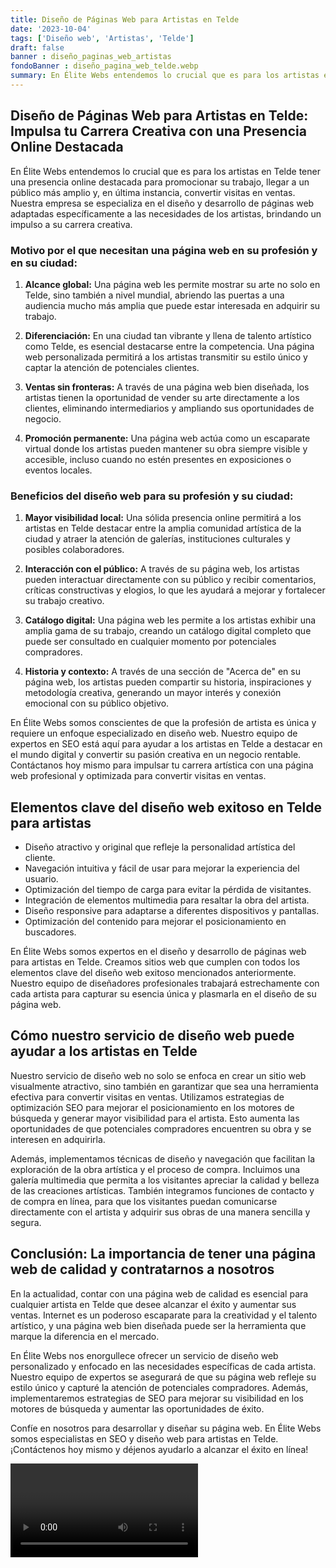 ```yaml
---
title: Diseño de Páginas Web para Artistas en Telde
date: '2023-10-04'
tags: ['Diseño web', 'Artistas', 'Telde']
draft: false
banner : diseño_paginas_web_artistas
fondoBanner : diseño_pagina_web_telde.webp
summary: En Élite Webs entendemos lo crucial que es para los artistas en Telde tener una presencia online destacada para promocionar su trabajo, llegar a un público más amplio y, en última instancia, convertir visitas en ventas. Nuestra empresa se especializa en el diseño y desarrollo de páginas web adaptadas específicamente a las necesidades de los artistas, brindando un impulso a su carrera creativa. 
---
```


## Diseño de Páginas Web para Artistas en Telde: Impulsa tu Carrera Creativa con una Presencia Online Destacada

En Élite Webs entendemos lo crucial que es para los artistas en Telde tener una presencia online destacada para promocionar su trabajo, llegar a un público más amplio y, en última instancia, convertir visitas en ventas. Nuestra empresa se especializa en el diseño y desarrollo de páginas web adaptadas específicamente a las necesidades de los artistas, brindando un impulso a su carrera creativa. 

### Motivo por el que necesitan una página web en su profesión y en su ciudad:

1. **Alcance global:** Una página web les permite mostrar su arte no solo en Telde, sino también a nivel mundial, abriendo las puertas a una audiencia mucho más amplia que puede estar interesada en adquirir su trabajo.

2. **Diferenciación:** En una ciudad tan vibrante y llena de talento artístico como Telde, es esencial destacarse entre la competencia. Una página web personalizada permitirá a los artistas transmitir su estilo único y captar la atención de potenciales clientes.

3. **Ventas sin fronteras:** A través de una página web bien diseñada, los artistas tienen la oportunidad de vender su arte directamente a los clientes, eliminando intermediarios y ampliando sus oportunidades de negocio.

4. **Promoción permanente:** Una página web actúa como un escaparate virtual donde los artistas pueden mantener su obra siempre visible y accesible, incluso cuando no estén presentes en exposiciones o eventos locales.

### Beneficios del diseño web para su profesión y su ciudad:

1. **Mayor visibilidad local:** Una sólida presencia online permitirá a los artistas en Telde destacar entre la amplia comunidad artística de la ciudad y atraer la atención de galerías, instituciones culturales y posibles colaboradores.

2. **Interacción con el público:** A través de su página web, los artistas pueden interactuar directamente con su público y recibir comentarios, críticas constructivas y elogios, lo que les ayudará a mejorar y fortalecer su trabajo creativo.

3. **Catálogo digital:** Una página web les permite a los artistas exhibir una amplia gama de su trabajo, creando un catálogo digital completo que puede ser consultado en cualquier momento por potenciales compradores.

4. **Historia y contexto:** A través de una sección de "Acerca de" en su página web, los artistas pueden compartir su historia, inspiraciones y metodología creativa, generando un mayor interés y conexión emocional con su público objetivo.

En Élite Webs somos conscientes de que la profesión de artista es única y requiere un enfoque especializado en diseño web. Nuestro equipo de expertos en SEO está aquí para ayudar a los artistas en Telde a destacar en el mundo digital y convertir su pasión creativa en un negocio rentable. Contáctanos hoy mismo para impulsar tu carrera artística con una página web profesional y optimizada para convertir visitas en ventas.

<GifSeo />

<Cta />

## Elementos clave del diseño web exitoso en Telde para artistas

- Diseño atractivo y original que refleje la personalidad artística del cliente.
- Navegación intuitiva y fácil de usar para mejorar la experiencia del usuario.
- Optimización del tiempo de carga para evitar la pérdida de visitantes.
- Integración de elementos multimedia para resaltar la obra del artista.
- Diseño responsive para adaptarse a diferentes dispositivos y pantallas.
- Optimización del contenido para mejorar el posicionamiento en buscadores.

En Élite Webs somos expertos en el diseño y desarrollo de páginas web para artistas en Telde. Creamos sitios web que cumplen con todos los elementos clave del diseño web exitoso mencionados anteriormente. Nuestro equipo de diseñadores profesionales trabajará estrechamente con cada artista para capturar su esencia única y plasmarla en el diseño de su página web.

## Cómo nuestro servicio de diseño web puede ayudar a los artistas en Telde

Nuestro servicio de diseño web no solo se enfoca en crear un sitio web visualmente atractivo, sino también en garantizar que sea una herramienta efectiva para convertir visitas en ventas. Utilizamos estrategias de optimización SEO para mejorar el posicionamiento en los motores de búsqueda y generar mayor visibilidad para el artista. Esto aumenta las oportunidades de que potenciales compradores encuentren su obra y se interesen en adquirirla.

Además, implementamos técnicas de diseño y navegación que facilitan la exploración de la obra artística y el proceso de compra. Incluimos una galería multimedia que permita a los visitantes apreciar la calidad y belleza de las creaciones artísticas. También integramos funciones de contacto y de compra en línea, para que los visitantes puedan comunicarse directamente con el artista y adquirir sus obras de una manera sencilla y segura.

## Conclusión: La importancia de tener una página web de calidad y contratarnos a nosotros

En la actualidad, contar con una página web de calidad es esencial para cualquier artista en Telde que desee alcanzar el éxito y aumentar sus ventas. Internet es un poderoso escaparate para la creatividad y el talento artístico, y una página web bien diseñada puede ser la herramienta que marque la diferencia en el mercado.

En Élite Webs nos enorgullece ofrecer un servicio de diseño web personalizado y enfocado en las necesidades específicas de cada artista. Nuestro equipo de expertos se asegurará de que su página web refleje su estilo único y capturé la atención de potenciales compradores. Además, implementaremos estrategias de SEO para mejorar su visibilidad en los motores de búsqueda y aumentar las oportunidades de éxito.

Confíe en nosotros para desarrollar y diseñar su página web. En Élite Webs somos especialistas en SEO y diseño web para artistas en Telde. ¡Contáctenos hoy mismo y déjenos ayudarlo a alcanzar el éxito en línea!

<Video />

<CtaBot job='Artistas' city='Telde'/>

<Gmaps query='Telde+españa+maps' />